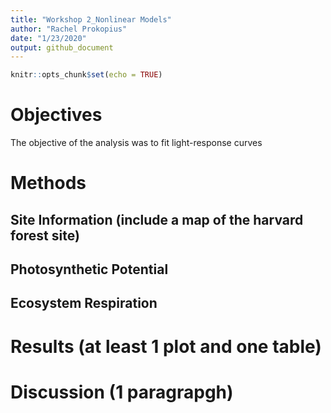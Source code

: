 ```yaml
---
title: "Workshop 2_Nonlinear Models"
author: "Rachel Prokopius"
date: "1/23/2020"
output: github_document
---
```


```r
knitr::opts_chunk$set(echo = TRUE)
```
# Objectives
The objective of the analysis was to fit light-response curves 


# Methods

## Site Information (include a map of the harvard forest site)

## Photosynthetic Potential

## Ecosystem Respiration

# Results (at least 1 plot and one table)

# Discussion (1 paragrapgh)